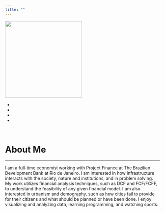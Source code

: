 ```yaml
---
title: ""
---
```


<div class="prof-pic">
<img src="images/yiechen.jpg" class="img-circle" width="250" height="250">
</div>

<!-- social icons bar START-->
<div class="social-icons">
<ul>
<li><a href="mailto:yiechen@gmail.com"><i class="fa fa-envelope faa-horizontal animated-hover" aria-hidden="true"></i></a></li>
<li><a href="https://twitter.com/yiechen"><i class="fa fa-twitter faa-horizontal animated-hover" aria-hidden="true"></i></a></li>
<li><a href="https://www.linkedin.com/in/yie-chen-yiu-98b670b9"><i class="fa fa-linkedin faa-horizontal animated-hover" aria-hidden="true"></i></a></li>
<li><a href="https://github.com/yiechen"><i class="fa fa-github faa-horizontal animated-hover" aria-hidden="true"></i></a></li>
</ul>
</div>
<!-- social icons bar END-->

<br>

# About Me
<hr>
I am a full-time economist working with Project Finance at The Brazilian Development Bank at Rio de Janeiro. I am interested in how infrastructure interacts with the society, nature and institutions, and in problem solving. My work utilizes financial analysis techniques, such as DCF and FCF/FCFF, to understand the feasibility of any given financial model. I am also interested in urbanism and demography, such as how cities fail to provide for their citizens and what should be planned or have been done. I enjoy visualizing and analyzing data, learning programming, and watching sports.
